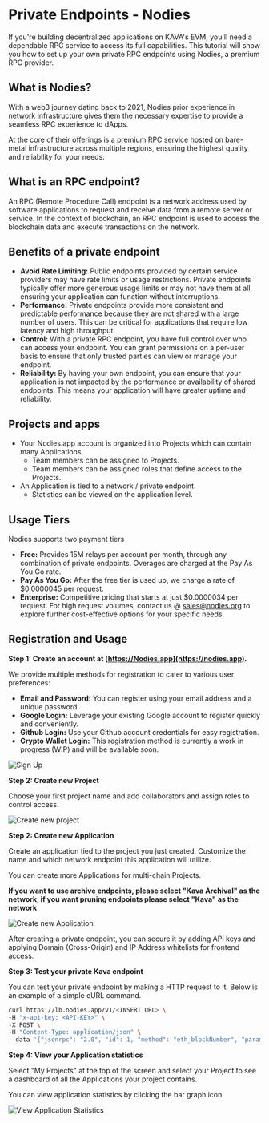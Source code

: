 # Private Endpoints - Nodies

If you're building decentralized applications on KAVA's EVM, you'll need a dependable RPC service to access its full capabilities. This tutorial will show you how to set up your own private RPC endpoints using Nodies, a premium RPC provider.

## What is Nodies?

With a web3 journey dating back to 2021, Nodies prior experience in network infrastructure gives them the necessary expertise to provide a seamless RPC experience to dApps.

At the core of their offerings is a premium RPC service hosted on bare-metal infrastructure across multiple regions, ensuring the highest quality and reliability for your needs.

## What is an RPC endpoint?

An RPC (Remote Procedure Call) endpoint is a network address used by software applications to request and receive data from a remote server or service. In the context of blockchain, an RPC endpoint is used to access the blockchain data and execute transactions on the network.

## Benefits of a private endpoint

- **Avoid Rate Limiting:** Public endpoints provided by certain service providers may have rate limits or usage restrictions. Private endpoints typically offer more generous usage limits or may not have them at all, ensuring your application can function without interruptions.
- **Performance:** Private endpoints provide more consistent and predictable performance because they are not shared with a large number of users. This can be critical for applications that require low latency and high throughput.
- **Control:** With a private RPC endpoint, you have full control over who can access your endpoint. You can grant permissions on a per-user basis to ensure that only trusted parties can view or manage your endpoint.
- **Reliability:** By having your own endpoint, you can ensure that your
  application is not impacted by the performance or availability of shared
  endpoints. This means your application will have greater uptime and
  reliability.

## Projects and apps

- Your Nodies.app account is organized into Projects which can contain many Applications.
  - Team members can be assigned to Projects.
  - Team members can be assigned roles that define access to the Projects.
- An Application is tied to a network / private endpoint.
  - Statistics can be viewed on the application level.

## Usage Tiers

Nodies supports two payment tiers

- **Free:** Provides 15M relays per account per month, through any
  combination of private endpoints. Overages are charged at the Pay As You Go rate.
- **Pay As You Go:** After the free tier is used up, we charge a rate of $0.0000045 per request.
- **Enterprise:** Competitive pricing that starts at just $0.0000034 per request. For high request volumes, contact us @ [sales@nodies.org](sales@nodies.org) to explore further cost-effective options for your specific needs.

## Registration and Usage

**Step 1: Create an account at [https://Nodies.app](https://nodies.app).**

We provide multiple methods for registration to cater to various user preferences:

- **Email and Password:** You can register using your email address and a unique password.
- **Google Login:** Leverage your existing Google account to register quickly and conveniently.
- **Github Login:** Use your Github account credentials for easy registration.
- **Crypto Wallet Login:** This registration method is currently a work in progress (WIP) and will be available soon.

![Sign Up](static/Screenshots_Registration.png)

**Step 2: Create new Project**

Choose your first project name and add collaborators and assign roles to control access.

![Create new project](static/Screenshots_Add_New_Proj.png)

**Step 2: Create new Application**

Create an application tied to the project you just created. Customize the name and which network endpoint this application will utilize.

You can create more Applications for multi-chain Projects.

**If you want to use archive endpoints, please select "Kava Archival" as the network, if you want pruning endpoints please select "Kava" as the network**

![Create new Application](static/Screenshots_Create_App.png)

After creating a private endpoint, you can secure it by adding API keys and applying Domain (Cross-Origin) and IP Address whitelists for frontend access.

**Step 3: Test your private Kava endpoint**

You can test your private endpoint by making a HTTP request to it. Below is an example of a simple cURL command. 

```sh
curl https://lb.nodies.app/v1/<INSERT URL> \
-H "x-api-key: <API-KEY>" \
-X POST \
-H "Content-Type: application/json" \
--data '{"jsonrpc": "2.0", "id": 1, "method": "eth_blockNumber", "params": []}' 
```

**Step 4: View your Application statistics**

Select "My Projects" at the top of the screen and select your Project to see a dashboard of all the Applications your project contains.

You can view application statistics by clicking the bar graph icon.

![View Application Statistics](static/Screenshots_Stats.png)
